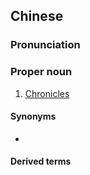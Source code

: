 {{also|历代志}}
==Chinese==
{{zh-forms|s=历代志|type=21}}

===Pronunciation===
{{zh-pron
|m=Lìdàizhì
|c=lik6 doi6 zi3
|h=pfs=Li̍t-thoi-chṳ
|mn=Le̍k-tāi-chì
|cat=pn
}}

===Proper noun===
{{zh-proper noun}}

# [[Chronicles]] {{gloss|one of two books in the Old Testament and the Hebrew Tanakh}}

====Synonyms====
* {{qualifier|Catholic}} {{zh-l|編年紀}}

====Derived terms====
{{zh-der|歷代志上|歷代志下}}

{{zh-cat|Books of the Bible}}